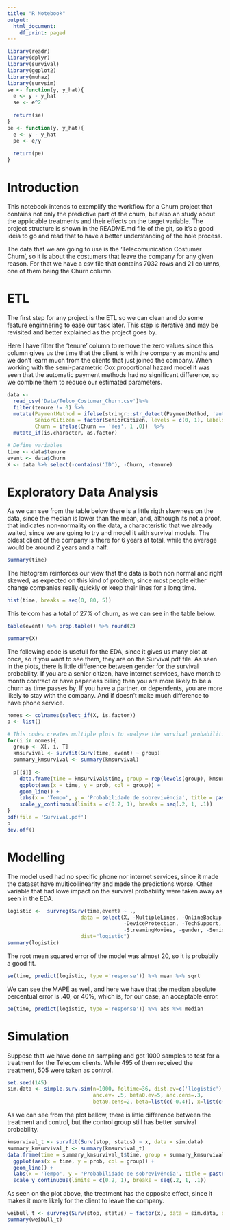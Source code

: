 ```yaml
---
title: "R Notebook"
output:
  html_document:
    df_print: paged
---
```

```r
library(readr)
library(dplyr)
library(survival)
library(ggplot2)
library(muhaz)
library(survsim)
se <- function(y, y_hat){
  e <- y - y_hat
  se <- e^2
  
  return(se)
}
pe <- function(y, y_hat){
  e <- y - y_hat
  pe <- e/y
  
  return(pe)
}
```
# Introduction

This notebook intends to exemplify the workflow for a Churn project that contains not only the predictive part of the churn, but also an study about the applicable treatments and their effects on the target variable. The project structure is shown in the README.md file of the git, so it's a good ideia to go and read that to have a better understanding of the hole process. 

The data that we are going to use is the 'Telecomunication Costumer Churn', so it is about the costumers that leave the company for any given reason. For that we have a csv file that contains 7032 rows and 21 columns, one of them being the Churn column.

# ETL

The first step for any project is the ETL so we can clean and do some feature enginnering to ease our task later. This step is iterative and may be revisited and better explained as the project goes by. 

Here I have filter the 'tenure' column to remove the zero values since this column gives us the time that the client is with the company as months and we don't learn much from the clients that just joined the company. When working with the semi-parametric Cox proportional hazard model it was seen that the automatic payment methods had no significant difference, so we combine them to reduce our estimated parameters.
```r
data <- 
  read_csv('Data/Telco_Costumer_Churn.csv')%>% 
  filter(tenure != 0) %>%
  mutate(PaymentMethod = ifelse(stringr::str_detect(PaymentMethod, 'automatic'), 'Automatic', PaymentMethod),
         SeniorCitizen = factor(SeniorCitizen, levels = c(0, 1), labels = c('No', 'Yes')),
         Churn = ifelse(Churn == 'Yes', 1 ,0))  %>% 
  mutate_if(is.character, as.factor)

# Define variables 
time <- data$tenure
event <- data$Churn
X <- data %>% select(-contains('ID'), -Churn, -tenure)
```

# Exploratory Data Analysis

As we can see from the table below there is a little rigth skewness on the data, since the median is lower than the mean, and, although its not a proof, that indicates non-normality on the data, a characteristic that we already waited, since we are going to try and model it with survival models. The oldest client of the company is there for 6 years at total, while the average would be around 2 years and a half.
```r
summary(time)
```

The histogram reinforces our view that the data is both non normal and right skewed, as expected on this kind of problem, since most people either change companies really quickly or keep their lines for a long time.
```r
hist(time, breaks = seq(0, 80, 5))
```

This telcom has a total of 27% of churn, as we can see in the table below.
```r
table(event) %>% prop.table() %>% round(2)
```


```r
summary(X)
```

The following code is usefull for the EDA, since it gives us many plot at once, so if you want to see them, they are on the Survival.pdf file. As seen in the plots, there is little difference between gender for the survival probability. If you are a senior citizen, have internet services, have month to month contract or have paperless billing then you are more likely to be a churn as time passes by. If you have a partner, or dependents, you are more likely to stay with the company. And if doesn't make much difference to have phone service.
```r
nomes <- colnames(select_if(X, is.factor))
p <- list()

# This codes creates multiple plots to analyse the survival probabilities by every group
for(i in nomes){
  group <- X[, i, T]
  kmsurvival <- survfit(Surv(time, event) ~ group)
  summary_kmsurvival <- summary(kmsurvival)
  
  p[[i]] <- 
    data.frame(time = kmsurvival$time, group = rep(levels(group), kmsurvival$strata), prob = kmsurvival$surv) %>% 
    ggplot(aes(x = time, y = prob, col = group)) +
    geom_line() +
    labs(x = 'Tempo', y = 'Probabilidade de sobrevivência', title = paste('Sobrevivência por', i)) +
    scale_y_continuous(limits = c(0.2, 1), breaks = seq(.2, 1, .1))
}
pdf(file = 'Survival.pdf')
p
dev.off()
```

# Modelling

The model used had no specific phone nor internet services, since it made the dataset have multicollinearity and made the predictions worse. Other variable that had lowe impact on the survival probability were taken away as seen in the EDA.
```r
logistic <-  survreg(Surv(time,event) ~ ., 
                        data = select(X, -MultipleLines, -OnlineBackup, -OnlineSecurity, 
                                      -DeviceProtection, -TechSupport, -StreamingTV, 
                                      -StreamingMovies, -gender, -SeniorCitizen),
                        dist="logistic")
summary(logistic)
```

The root mean squared error of the model was almost 20, so it is probabily a good fit.
```r
se(time, predict(logistic, type ='response')) %>% mean %>% sqrt
```

We can see the MAPE as well, and here we have that the median absolute percentual error is .40, or 40%, which is, for our case, an acceptable error.
```r
pe(time, predict(logistic, type ='response')) %>% abs %>% median
```

# Simulation
Suppose that we have done an sampling and got 1000 samples to test for a treatment for the Telecom clients. While 495 of them received the treatment, 505 were taken as control.
```r
set.seed(145)
sim.data <- simple.surv.sim(n=1000, foltime=36, dist.ev=c('llogistic'),
                            anc.ev= .5, beta0.ev=5, anc.cens=.3,
                            beta0.cens=2, beta=list(c(-0.4)), x=list(c("bern", 0.5)))
```

As we can see from the plot bellow, there is little difference between the treatment and control, but the control group still has better survival probability.
```r
kmsurvival_t <- survfit(Surv(stop, status) ~ x, data = sim.data)
summary_kmsurvival_t <- summary(kmsurvival_t)
data.frame(time = summary_kmsurvival_t$time, group = summary_kmsurvival_t$strata, prob = summary_kmsurvival_t$surv) %>% 
  ggplot(aes(x = time, y = prob, col = group)) +
  geom_line() +
  labs(x = 'Tempo', y = 'Probabilidade de sobrevivência', title = paste('Sobrevivência por tratamento')) +
  scale_y_continuous(limits = c(0.2, 1), breaks = seq(.2, 1, .1))
```

As seen on the plot above, the treatment has the opposite effect, since it makes it more likely for the client to leave the company.
```r
weibull_t <- survreg(Surv(stop, status) ~ factor(x), data = sim.data, dist="weibull")
summary(weibull_t)
```
